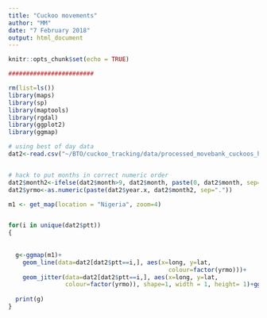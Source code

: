 ```yaml
---
title: "Cuckoo movements"
author: "MM"
date: "7 February 2018"
output: html_document
---
```


```r
knitr::opts_chunk$set(echo = TRUE)
```


```r
########################

rm(list=ls())
library(maps)
library(sp)
library(maptools)
library(rgdal)
library(ggplot2)
library(ggmap)

# using best of day data
dat2<-read.csv("~/BTO/cuckoo_tracking/data/processed_movebank_cuckoos_hybrid_filter_bestofday_clean_stopovers.csv", h=T)


# hack to put months in correct numeric order
dat2$month2<-ifelse(dat2$month>9, dat2$month, paste(0, dat2$month, sep=""))
dat2$yrmo<-as.numeric(paste(dat2$year.x, dat2$month2, sep="."))

m1 <- get_map(location = "Nigeria", zoom=4)


for(i in unique(dat2$ptt))
{
  
  
  g<-ggmap(m1)+
    geom_line(data=dat2[dat2$ptt==i,], aes(x=long, y=lat,
                                             colour=factor(yrmo)))+
    geom_jitter(data=dat2[dat2$ptt==i,], aes(x=long, y=lat,
                colour=factor(yrmo)), shape=1, width = 1, height= 1)+ggtitle(i)
  
  print(g)
}
  
  
```


